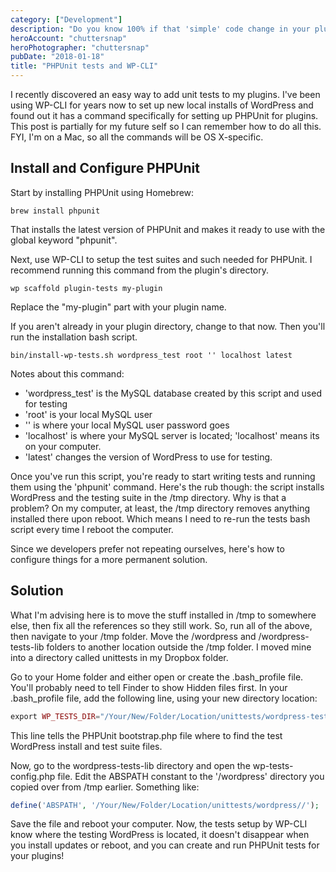 ```yaml
---
category: ["Development"]
description: "Do you know 100% if that 'simple' code change in your plugin broke something? Setup PHPUnit to add tests and get more confidence in your code changes."
heroAccount: "chuttersnap"
heroPhotographer: "chuttersnap"
pubDate: "2018-01-18"
title: "PHPUnit tests and WP-CLI"
---
```


I recently discovered an easy way to add unit tests to my plugins. I've been using WP-CLI for years now to set up new local installs of WordPress and found out it has a command specifically for setting up PHPUnit for plugins. This post is partially for my future self so I can remember how to do all this. FYI, I'm on a Mac, so all the commands will be OS X-specific.

## Install and Configure PHPUnit

Start by installing PHPUnit using Homebrew:

```shell
brew install phpunit
```

That installs the latest version of PHPUnit and makes it ready to use with the global keyword "phpunit".

Next, use WP-CLI to setup the test suites and such needed for PHPUnit. I recommend running this command from the plugin's directory.

```shell
wp scaffold plugin-tests my-plugin
```

Replace the "my-plugin" part with your plugin name.

If you aren't already in your plugin directory, change to that now. Then you'll run the installation bash script.

```shell
bin/install-wp-tests.sh wordpress_test root '' localhost latest
```

Notes about this command:

- 'wordpress_test' is the MySQL database created by this script and used for testing
- 'root' is your local MySQL user
- '' is where your local MySQL user password goes
- 'localhost' is where your MySQL server is located; 'localhost' means its on your computer.
- 'latest' changes the version of WordPress to use for testing.

Once you've run this script, you're ready to start writing tests and running them using the 'phpunit' command. Here's the rub though: the script installs WordPress and the testing suite in the /tmp directory. Why is that a problem? On my computer, at least, the /tmp directory removes anything installed there upon reboot. Which means I need to re-run the tests bash script every time I reboot the computer.

Since we developers prefer not repeating ourselves, here's how to configure things for a more permanent solution.

## Solution

What I'm advising here is to move the stuff installed in /tmp to somewhere else, then fix all the references so they still work. So, run all of the above, then navigate to your /tmp folder. Move the /wordpress and /wordpress-tests-lib folders to another location outside the /tmp folder. I moved mine into a directory called unittests in my Dropbox folder.

Go to your Home folder and either open or create the .bash_profile file. You'll probably need to tell Finder to show Hidden files first. In your .bash_profile file, add the following line, using your new directory location:

```php
export WP_TESTS_DIR="/Your/New/Folder/Location/unittests/wordpress-tests-lib"
```

This line tells the PHPUnit bootstrap.php file where to find the test WordPress install and test suite files.

Now, go to the wordpress-tests-lib directory and open the wp-tests-config.php file. Edit the ABSPATH constant to the '/wordpress' directory you copied over from /tmp earlier. Something like:

```php
define('ABSPATH', '/Your/New/Folder/Location/unittests/wordpress//');
```

Save the file and reboot your computer. Now, the tests setup by WP-CLI know where the testing WordPress is located, it doesn't disappear when you install updates or reboot, and you can create and run PHPUnit tests for your plugins!
